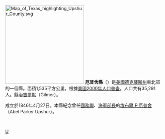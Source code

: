 {{noteTA
|G1=USState
|T=zh-hans:厄普舍县 (得克萨斯州);zh-hk:邑梭縣 (德薩斯州);zh-tw:亞普修爾郡 (德克薩斯州);
|1=zh-hans:厄普舍;zh-hk:邑梭;zh-tw:亞普修爾;
|2=zh-hans:埃布尔;zh-hk:亞布;zh-tw:埃布爾;
|3=zh-hans:吉尔默;zh-hk:芝爾瑪;zh-tw:吉爾默;
}}

[[File:Map_of_Texas_highlighting_Upshur_County.svg|250px]]
{{Otheruses|厄普舍縣|subject=美國西維吉尼亞州的一個縣|other=同名的縣}}
'''厄普舍縣'''（{{lang-en|Upshur County}}）是[[美國|美國]][[德克薩斯州|德克薩斯州]]東北部的一個縣。面積1,535平方公里。根據[[美國2000年人口普查|美國2000年人口普查]]，人口共有35,291人。縣治[[吉爾默|吉爾默]]（Gilmer）。

成立於1846年4月27日。本縣紀念曾任[[美國國務卿|國務卿]]、[[美國海軍部長|海軍部長]]的[[埃布爾·P·厄普舍|埃布爾·P·厄普舍]]（Abel Parker Upshur）。

<br>
{{texas-stub}}

{{德克萨斯州}}

[[Category:得克萨斯州行政区划|U]]